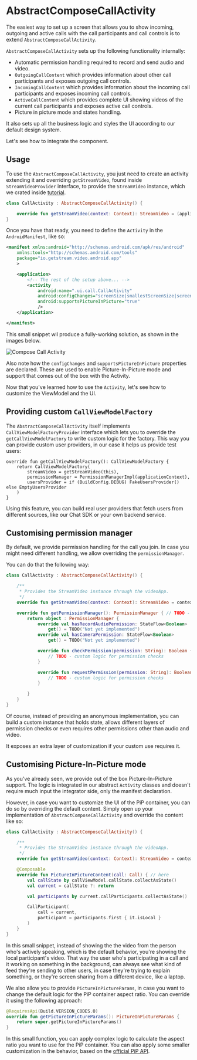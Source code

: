 # AbstractComposeCallActivity

The easiest way to set up a screen that allows you to show incoming, outgoing and active calls with the call participants and call controls is to extend `AbstractComposeCallActivity`.

`AbstractComposeCallActivity` sets up the following functionality internally:

* Automatic permission handling required to record and send audio and video.
* `OutgoingCallContent` which provides information about other call participants and exposes outgoing call controls.
* `IncomingCallContent` which provides information about the incoming call participants and exposes incoming call controls.
* `ActiveCallContent` which provides complete UI showing videos of the current call participants and exposes active call controls.
* Picture in picture mode and states handling.

It also sets up all the business logic and styles the UI according to our default design system.

Let's see how to integrate the component.

## Usage

To use the `AbstractComposeCallActivity`, you just need to create an activity extending it and overriding `getStreamVideo`, found inside `StreamVideoProvider` interface, to provide the `StreamVideo` instance, which we crated inside [tutorial](../../01-basics/01-tutorial.mdx).

```kotlin
class CallActivity : AbstractComposeCallActivity() {

    override fun getStreamVideo(context: Context): StreamVideo = (applicationContext as VideoApp).streamVideo
}
```

Once you have that ready, you need to define the `Activity` in the `AndroidManifest`, like so:

```xml
<manifest xmlns:android="http://schemas.android.com/apk/res/android"
    xmlns:tools="http://schemas.android.com/tools"
    package="io.getstream.video.android.app"
    >

    <application>
        <!-- The rest of the setup above... -->
        <activity
            android:name=".ui.call.CallActivity"
            android:configChanges="screenSize|smallestScreenSize|screenLayout|orientation"
            android:supportsPictureInPicture="true"
            />
    </application>

</manifest>
```

This small snippet wil produce a fully-working solution, as shown in the images below.

![Compose Call Activity](https://user-images.githubusercontent.com/17215808/220632174-a21974c8-97cb-4ddc-9fa4-1e5f5363120f.png)

Also note how the `configChanges` and `supportsPictureInPicture` properties are declared. These are used to enable Picture-In-Picture mode and support that comes out of the box with the Activity.

Now that you've learned how to use the `Activity`, let's see how to customize the ViewModel and the UI.

## Providing custom `CallViewModelFactory`

The `AbstractComposeCallActivity` itself implements `CallViewModelFactoryProvider` interface which lets you to override the `getCallViewModelFactory` to write custom logic for the factory. This way you can provide custom user providers, in our case it helps us provide test users:

```
override fun getCallViewModelFactory(): CallViewModelFactory {
    return CallViewModelFactory(
        streamVideo = getStreamVideo(this),
        permissionManager = PermissionManagerImpl(applicationContext),
        usersProvider = if (BuildConfig.DEBUG) FakeUsersProvider() else EmptyUsersProvider
    )
}
```

Using this feature, you can build real user providers that fetch users from different sources, like our Chat SDK or your own backend service.

## Customising permission manager

By default, we provide permission handling for the call you join. In case you might need different handling, we allow overriding the `permissionManager`.

You can do that the following way:

```kotlin
class CallActivity : AbstractComposeCallActivity() {

    /**
     * Provides the StreamVideo instance through the videoApp.
     */
    override fun getStreamVideo(context: Context): StreamVideo = context.videoApp.streamVideo

    override fun getPermissionManager(): PermissionManager { // TODO - custom manager
        return object : PermissionManager {
            override val hasRecordAudioPermission: StateFlow<Boolean>
                get() = TODO("Not yet implemented")
            override val hasCameraPermission: StateFlow<Boolean>
                get() = TODO("Not yet implemented")

            override fun checkPermission(permission: String): Boolean {
                // TODO - custom logic for permission checks
            }

            override fun requestPermission(permission: String): Boolean {
                // TODO - custom logic for permission checks
            }

        }
    }
}
```

Of course, instead of providing an anonymous implementation, you can build a custom instance that holds state, allows different layers of permission checks or even requires other permissions other than audio and video.

It exposes an extra layer of customization if your custom use requires it.

## Customising Picture-In-Picture mode

As you've already seen, we provide out of the box Picture-In-Picture support. The logic is integrated in our abstract `Activity` classes and doesn't require much input the integrator side, only the manifest declaration.

However, in case you want to customize the UI of the PiP container, you can do so by overriding the default content. Simply open up your implementation of `AbstractComposeCallActivity` and override the content like so:

```kotlin
class CallActivity : AbstractComposeCallActivity() {

    /**
     * Provides the StreamVideo instance through the videoApp.
     */
    override fun getStreamVideo(context: Context): StreamVideo = context.videoApp.streamVideo

    @Composable
    override fun PictureInPictureContent(call: Call) { // here
        val callState by callViewModel.callState.collectAsState()
        val current = callState ?: return

        val participants by current.callParticipants.collectAsState()

        CallParticipant(
            call = current,
            participant = participants.first { it.isLocal }
        )
    }
}
```

In this small snippet, instead of showing the the video from the person who's actively speaking, which is the default behavior, you're showing the local participant's video. That way the user who's participating in a call and it working on something in the background, can always see what kind of feed they're sending to other users, in case they're trying to explain something, or they're screen sharing from a different device, like a laptop.

We also allow you to provide `PictureInPictureParams`, in case you want to change the default logic for the PiP container aspect ratio. You can override it using the following approach:

```kotlin
@RequiresApi(Build.VERSION_CODES.O)
override fun getPictureInPictureParams(): PictureInPictureParams {
    return super.getPictureInPictureParams()
}
```

In this small function, you can apply complex logic to calculate the aspect ratio you want to use for the PiP container. You can also apply some smaller customization in the behavior, based on the [official PiP API](https://developer.android.com/develop/ui/views/picture-in-picture#setautoenterenabled).